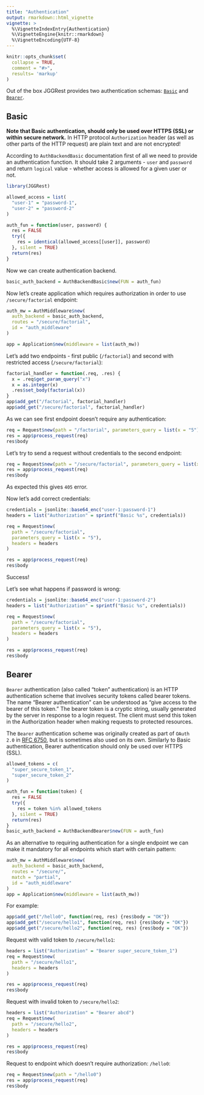 ```yaml
---
title: "Authentication"
output: rmarkdown::html_vignette
vignette: >
  %\VignetteIndexEntry{Authentication}
  %\VignetteEngine{knitr::rmarkdown}
  %\VignetteEncoding{UTF-8}
---
```


```r
knitr::opts_chunk$set(
  collapse = TRUE,
  comment = "#>", 
  results= 'markup'
)
```

Out of the box JGGRest provides two authentication schemas: [`Basic`](https://swagger.io/docs/specification/authentication/basic-authentication/) and [`Bearer`](https://swagger.io/docs/specification/authentication/bearer-authentication/).

## Basic

**Note that Basic authentication, should only be used over HTTPS (SSL) or within secure network.** In HTTP protocol `Authorization` header (as well as other parts of the HTTP request) are plain text and are not encrypted!

According to `AuthBackendBasic` documentation first of all we need to provide an authentication function. It should take 2 arguments - `user` and `password` and return `logical` value - whether access is allowed for a given user  or not.
```r
library(JGGRest)

allowed_access = list(
  "user-1" = "password-1",
  "user-2" = "password-2"
)

auth_fun = function(user, password) {
  res = FALSE
  try({
    res = identical(allowed_access[[user]], password)
  }, silent = TRUE)
  return(res)
}
```

Now we can create authentication backend.

```r
basic_auth_backend = AuthBackendBasic$new(FUN = auth_fun)
```

Now let's create application which requires authorization in order to use `/secure/factorial` endpoint:
```r

auth_mw = AuthMiddleware$new(
  auth_backend = basic_auth_backend, 
  routes = "/secure/factorial", 
  id = "auth_middleware"
)

app = Application$new(middleware = list(auth_mw))
```
Let's add two endpoints - first public (`/factorial`) and second with restricted access (`/secure/factorial`):
```r
factorial_handler = function(.req, .res) {
  x = .req$get_param_query("x")
  x = as.integer(x)
  .res$set_body(factorial(x))
}
app$add_get("/factorial", factorial_handler)
app$add_get("/secure/factorial", factorial_handler)
```

As we can see first endpoint doesn't require any authentication:
```r
req = Request$new(path = "/factorial", parameters_query = list(x = "5"))
res = app$process_request(req)
res$body
```

Let's try to send a request without credentials to the second endpoint:
```r
req = Request$new(path = "/secure/factorial", parameters_query = list(x = "5"))
res = app$process_request(req)
res$body
```
As expected this gives `405` error.

Now let's add correct credentials:
```r
credentials = jsonlite::base64_enc("user-1:password-1")
headers = list("Authorization" = sprintf("Basic %s", credentials))

req = Request$new(
  path = "/secure/factorial", 
  parameters_query = list(x = "5"), 
  headers = headers
)

res = app$process_request(req)
res$body
```
Success!

Let's see what happens if password is wrong:
```r
credentials = jsonlite::base64_enc("user-1:password-2")
headers = list("Authorization" = sprintf("Basic %s", credentials))

req = Request$new(
  path = "/secure/factorial", 
  parameters_query = list(x = "5"), 
  headers = headers
)

res = app$process_request(req)
res$body
```

## Bearer

`Bearer` authentication (also called "token" authentication) is an HTTP authentication scheme that involves security tokens called bearer tokens. The name "Bearer authentication" can be understood as "give access to the bearer of this token." The bearer token is a cryptic string, usually generated by the server in response to a login request. The client must send this token in the Authorization header when making requests to protected resources.

The `Bearer` authentication scheme was originally created as part of `OAuth 2.0` in [RFC 6750](https://tools.ietf.org/html/rfc6750), but is sometimes also used on its own. Similarly to Basic authentication, Bearer authentication should only be used over HTTPS (SSL).


```r


allowed_tokens = c(
  "super_secure_token_1",
  "super_secure_token_2"
)

auth_fun = function(token) {
  res = FALSE
  try({
    res = token %in% allowed_tokens
  }, silent = TRUE)
  return(res)
}
basic_auth_backend = AuthBackendBearer$new(FUN = auth_fun)

```

As an alternative to requiring authentication for a single endpoint we can make it mandatory for all endpoints which start with certain pattern:
```r
auth_mw = AuthMiddleware$new(
  auth_backend = basic_auth_backend, 
  routes = "/secure/", 
  match = "partial",
  id = "auth_middleware"
)
app = Application$new(middleware = list(auth_mw))
```

For example:

```r
app$add_get("/hello0", function(req, res) {res$body = "OK"})
app$add_get("/secure/hello1", function(req, res) {res$body = "OK"})
app$add_get("/secure/hello2", function(req, res) {res$body = "OK"})
```

Request with valid token to `/secure/hello1`:
```r
headers = list("Authorization" = "Bearer super_secure_token_1")
req = Request$new(
  path = "/secure/hello1", 
  headers = headers
)

res = app$process_request(req)
res$body
```
Request with invalid token to `/secure/hello2`:
```r
headers = list("Authorization" = "Bearer abcd")
req = Request$new(
  path = "/secure/hello2", 
  headers = headers
)

res = app$process_request(req)
res$body
```
Request to endpoint which doesn't require authorization: `/hello0`:
```r
req = Request$new(path = "/hello0")
res = app$process_request(req)
res$body
```
